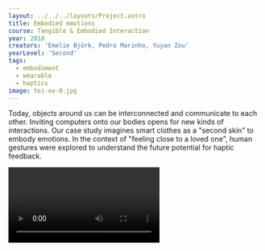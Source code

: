 ---
layout: ../../../layouts/Project.astro
title: Embodied emotions
course: Tangible & Embodied Interaction
year: 2018
creators: 'Emelie Björk, Pedro Marinho, Yuyan Zou'
yearLevel: 'Second'
tags:
  - embodiment
  - wearable
  - haptics
image: tei-ee-0.jpg
---

Today, objects around us can be interconnected and communicate to each other. Inviting computers onto our bodies opens for new kinds of interactions. Our case study imagines smart clothes as a "second skin" to embody emotions. In the context of "feeling close to a loved one", human gestures were explored to understand the future potential for haptic feedback.

<video src="2018/images/tei-ee-3.webm" />
<video src="2018/images/tei-ee-4.webm" title="Explorations in bodily feedback." />

<ImageSet>

![Motor mounting](images/tei-ee-5.jpg 'Explorations in using a servo on the body')
![Final prototype](images/tei-ee-1.jpg 'Final prototype. A haptic actuator and servo motor is used to convey gripping and tapping gestures')
![User testing](images/tei-ee-2.jpg 'User testing')

</ImageSet>